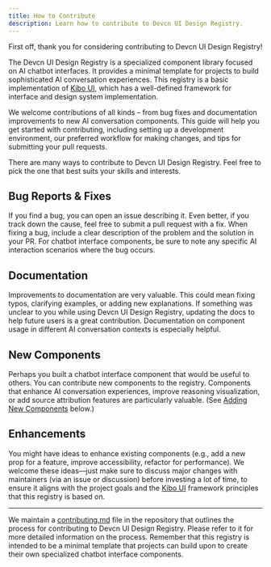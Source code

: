 ```yaml
---
title: How to Contribute
description: Learn how to contribute to Devcn UI Design Registry.
---
```


First off, thank you for considering contributing to Devcn UI Design Registry!

The Devcn UI Design Registry is a specialized component library focused on AI chatbot interfaces. It provides a minimal template for projects to build sophisticated AI conversation experiences. This registry is a basic implementation of [Kibo UI](https://github.com/haydenbleasel/kibo), which has a well-defined framework for interface and design system implementation.

We welcome contributions of all kinds – from bug fixes and documentation improvements to new AI conversation components. This guide will help you get started with contributing, including setting up a development environment, our preferred workflow for making changes, and tips for submitting your pull requests.

There are many ways to contribute to Devcn UI Design Registry. Feel free to pick the one that best suits your skills and interests.

## Bug Reports & Fixes

If you find a bug, you can open an issue describing it. Even better, if you track down the cause, feel free to submit a pull request with a fix. When fixing a bug, include a clear description of the problem and the solution in your PR. For chatbot interface components, be sure to note any specific AI interaction scenarios where the bug occurs.

## Documentation

Improvements to documentation are very valuable. This could mean fixing typos, clarifying examples, or adding new explanations. If something was unclear to you while using Devcn UI Design Registry, updating the docs to help future users is a great contribution. Documentation on component usage in different AI conversation contexts is especially helpful.

## New Components

Perhaps you built a chatbot interface component that would be useful to others. You can contribute new components to the registry. Components that enhance AI conversation experiences, improve reasoning visualization, or add source attribution features are particularly valuable. (See [Adding New Components](#adding-new-components) below.)

## Enhancements

You might have ideas to enhance existing components (e.g., add a new prop for a feature, improve accessibility, refactor for performance). We welcome these ideas—just make sure to discuss major changes with maintainers (via an issue or discussion) before investing a lot of time, to ensure it aligns with the project goals and the [Kibo UI](https://github.com/haydenbleasel/kibo) framework principles that this registry is based on.

---

We maintain a [contributing.md](https://github.com/DeDevsClub/design-registry-starter/blob/main/.github/CONTRIBUTING.md) file in the repository that outlines the process for contributing to Devcn UI Design Registry. Please refer to it for more detailed information on the process. Remember that this registry is intended to be a minimal template that projects can build upon to create their own specialized chatbot interface components.